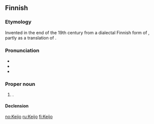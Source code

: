 ==Finnish==

===Etymology===
Invented in the end of the 19th century from a dialectal Finnish form of {{term|keiju||elf|lang=fi}}, partly as a translation of {{etyl|sv|fi}} {{term|Alf}}.

===Pronunciation===
* {{IPA|lang=fi|[ˈkeijːo]}}
* {{rhymes|eijːo|lang=fi}}
* {{hyphenation|Kei|jo}}

===Proper noun===
{{fi-proper noun}}

# {{given name|male|lang=fi}}.

====Declension====
{{fi-decl-valo|Keij}}

[[no:Keijo]]
[[ru:Keijo]]
[[fi:Keijo]]